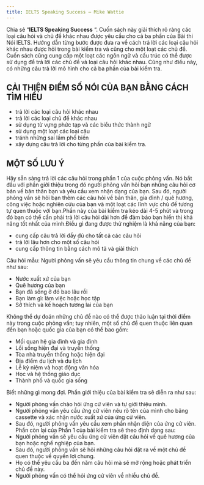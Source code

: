 ---
title: IELTS Speaking Success – Mike Wattie
---

Chia sẻ “**IELTS Speaking Success** “. Cuốn sách này giải thích rõ ràng các loại câu hỏi và chủ đề khác nhau được yêu cầu cho cả ba phần của Bài thi Nói IELTS. Hướng dẫn từng bước được đưa ra về cách trả lời các loại câu hỏi khác nhau được hỏi trong bài kiểm tra và cũng cho một loạt các chủ đề. Cuốn sách cũng cung cấp một loạt các ngôn ngữ và cấu trúc có thể được sử dụng để trả lời các chủ đề và loại câu hỏi khác nhau. Cũng như điều này, có những câu trả lời mô hình cho cả ba phần của bài kiểm tra.

## CẢI THIỆN ĐIỂM SỐ NÓI CỦA BẠN BẰNG CÁCH TÌM HIỂU
- trả lời các loại câu hỏi khác nhau
- trả lời các loại chủ đề khác nhau
- sử dụng từ vựng phức tạp và các biểu thức thành ngữ
- sử dụng một loạt các loại câu
- tránh những sai lầm phổ biến
- xây dựng câu trả lời cho từng phần của bài kiểm tra.

## MỘT SỐ LƯU Ý
Hãy sẵn sàng trả lời các câu hỏi trong phần 1 của cuộc phỏng vấn. Nó bắt đầu với phần giới thiệu trong đó người phỏng vấn hỏi bạn những câu hỏi cơ bản về bản thân bạn và yêu cầu xem nhận dạng của bạn. Sau đó, người phỏng vấn sẽ hỏi bạn thêm các câu hỏi về bản thân, gia đình / quê hương, công việc hoặc nghiên cứu của bạn và một loạt các lĩnh vực chủ đề tương tự quen thuộc với bạn.Phần này của bài kiểm tra kéo dài 4-5 phút và trong đó bạn có thể cần phải trả lời câu hỏi dài hơn để đảm bảo bạn hiển thị khả năng tốt nhất của mình.Điều gì đang được thử nghiệm là khả năng của bạn:
- cung cấp câu trả lời đầy đủ cho tất cả các câu hỏi
- trả lời lâu hơn cho một số câu hỏi
- cung cấp thông tin bằng cách mô tả và giải thích

Câu hỏi mẫu: Người phỏng vấn sẽ yêu cầu thông tin chung về các chủ đề như sau:
- Nước xuất xứ của bạn
- Quê hương của bạn
- Bạn đã sống ở đó bao lâu rồi
- Bạn làm gì: làm việc hoặc học tập
- Sở thích và kế hoạch tương lai của bạn

Không thể dự đoán những chủ đề nào có thể được thảo luận tại thời điểm này trong cuộc phỏng vấn; tuy nhiên, một số chủ đề quen thuộc liên quan đến bạn hoặc quốc gia của bạn có thể bao gồm:
- Mối quan hệ gia đình và gia đình
- Lối sống hiện đại và truyền thống
- Tòa nhà truyền thống hoặc hiện đại
- Địa điểm du lịch và du lịch
- Lễ kỷ niệm và hoạt động văn hóa
- Học và hệ thống giáo dục
- Thành phố và quốc gia sống

Biết những gì mong đợi. Phần giới thiệu của bài kiểm tra sẽ diễn ra như sau:
- Người phỏng vấn chào hỏi ứng cử viên và tự giới thiệu mình.
- Người phỏng vấn yêu cầu ứng cử viên nêu rõ tên của mình cho băng cassette và xác nhận nước xuất xứ của ứng cử viên.
- Sau đó, người phỏng vấn yêu cầu xem phần nhận diện của ứng cử viên. Phần còn lại của Phần 1 của bài kiểm tra sẽ theo định dạng sau:
- Người phỏng vấn sẽ yêu cầu ứng cử viên đặt câu hỏi về quê hương của bạn hoặc nghề nghiệp của bạn.
- Sau đó, người phỏng vấn sẽ hỏi những câu hỏi đặt ra về một chủ đề quen thuộc về quyền lợi chung.
- Họ có thể yêu cầu ba đến năm câu hỏi mà sẽ mở rộng hoặc phát triển chủ đề này.
- Người phỏng vấn có thể hỏi ứng cử viên về nhiều chủ đề.
